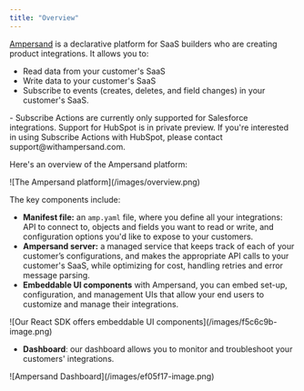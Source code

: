 ```yaml
---
title: "Overview"
---
```


[Ampersand](https://www.withampersand.com/) is a declarative platform for SaaS builders who are creating product integrations. It allows you to:

* Read data from your customer's SaaS
* Write data to your customer's SaaS
* Subscribe to events (creates, deletes, and field changes) in your customer's SaaS. 

<Note>
    - Subscribe Actions are currently only supported for Salesforce integrations. Support for HubSpot is in private preview. If you're interested in using Subscribe Actions with HubSpot, please contact support@withampersand.com.
</Note>

Here's an overview of the Ampersand platform:

<Frame caption="The Ampersand platform">![The Ampersand platform](/images/overview.png)</Frame>

The key components include:

* **Manifest file:** an `amp.yaml` file, where you define all your integrations: API to connect to, objects and fields you want to read or write, and configuration options you'd like to expose to your customers.
* **Ampersand server:** a managed service that keeps track of each of your customer’s configurations, and makes the appropriate API calls to your customer's SaaS, while optimizing for cost, handling retries and error message parsing.
* **Embeddable UI components** with Ampersand, you can embed set-up, configuration, and management UIs that allow your end users to customize and manage their integrations.

<Frame caption="Our React SDK offers embeddable UI components">![Our React SDK offers embeddable UI components](/images/f5c6c9b-image.png)</Frame>

* **Dashboard**: our dashboard allows you to monitor and troubleshoot your customers' integrations.

<Frame caption="Ampersand Dashboard">![Ampersand Dashboard](/images/ef05f17-image.png)</Frame>
